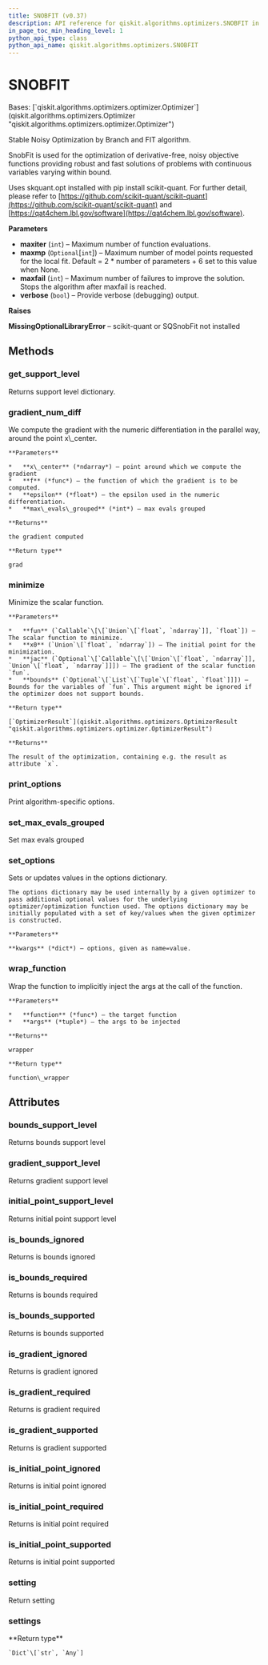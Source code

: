 ```yaml
---
title: SNOBFIT (v0.37)
description: API reference for qiskit.algorithms.optimizers.SNOBFIT in qiskit v0.37
in_page_toc_min_heading_level: 1
python_api_type: class
python_api_name: qiskit.algorithms.optimizers.SNOBFIT
---
```


# SNOBFIT

<Class id="qiskit.algorithms.optimizers.SNOBFIT" isDedicatedPage={true} github="https://github.com/qiskit/qiskit/tree/stable/0.21/qiskit/algorithms/optimizers/snobfit.py" signature="SNOBFIT(maxiter=1000, maxfail=10, maxmp=None, verbose=False)" modifiers="class">
  Bases: [`qiskit.algorithms.optimizers.optimizer.Optimizer`](qiskit.algorithms.optimizers.Optimizer "qiskit.algorithms.optimizers.optimizer.Optimizer")

  Stable Noisy Optimization by Branch and FIT algorithm.

  SnobFit is used for the optimization of derivative-free, noisy objective functions providing robust and fast solutions of problems with continuous variables varying within bound.

  Uses skquant.opt installed with pip install scikit-quant. For further detail, please refer to [https://github.com/scikit-quant/scikit-quant](https://github.com/scikit-quant/scikit-quant) and [https://qat4chem.lbl.gov/software](https://qat4chem.lbl.gov/software).

  **Parameters**

  *   **maxiter** (`int`) – Maximum number of function evaluations.
  *   **maxmp** (`Optional`\[`int`]) – Maximum number of model points requested for the local fit. Default = 2 \* number of parameters + 6 set to this value when None.
  *   **maxfail** (`int`) – Maximum number of failures to improve the solution. Stops the algorithm after maxfail is reached.
  *   **verbose** (`bool`) – Provide verbose (debugging) output.

  **Raises**

  **MissingOptionalLibraryError** – scikit-quant or SQSnobFit not installed

  ## Methods

  <span id="qiskit-algorithms-optimizers-snobfit-get-support-level" />

  ### get\_support\_level

  <Function id="qiskit.algorithms.optimizers.SNOBFIT.get_support_level" signature="SNOBFIT.get_support_level()">
    Returns support level dictionary.
  </Function>

  <span id="qiskit-algorithms-optimizers-snobfit-gradient-num-diff" />

  ### gradient\_num\_diff

  <Function id="qiskit.algorithms.optimizers.SNOBFIT.gradient_num_diff" signature="SNOBFIT.gradient_num_diff(x_center, f, epsilon, max_evals_grouped=1)" modifiers="static">
    We compute the gradient with the numeric differentiation in the parallel way, around the point x\_center.

    **Parameters**

    *   **x\_center** (*ndarray*) – point around which we compute the gradient
    *   **f** (*func*) – the function of which the gradient is to be computed.
    *   **epsilon** (*float*) – the epsilon used in the numeric differentiation.
    *   **max\_evals\_grouped** (*int*) – max evals grouped

    **Returns**

    the gradient computed

    **Return type**

    grad
  </Function>

  <span id="qiskit-algorithms-optimizers-snobfit-minimize" />

  ### minimize

  <Function id="qiskit.algorithms.optimizers.SNOBFIT.minimize" signature="SNOBFIT.minimize(fun, x0, jac=None, bounds=None)">
    Minimize the scalar function.

    **Parameters**

    *   **fun** (`Callable`\[\[`Union`\[`float`, `ndarray`]], `float`]) – The scalar function to minimize.
    *   **x0** (`Union`\[`float`, `ndarray`]) – The initial point for the minimization.
    *   **jac** (`Optional`\[`Callable`\[\[`Union`\[`float`, `ndarray`]], `Union`\[`float`, `ndarray`]]]) – The gradient of the scalar function `fun`.
    *   **bounds** (`Optional`\[`List`\[`Tuple`\[`float`, `float`]]]) – Bounds for the variables of `fun`. This argument might be ignored if the optimizer does not support bounds.

    **Return type**

    [`OptimizerResult`](qiskit.algorithms.optimizers.OptimizerResult "qiskit.algorithms.optimizers.optimizer.OptimizerResult")

    **Returns**

    The result of the optimization, containing e.g. the result as attribute `x`.
  </Function>

  <span id="qiskit-algorithms-optimizers-snobfit-print-options" />

  ### print\_options

  <Function id="qiskit.algorithms.optimizers.SNOBFIT.print_options" signature="SNOBFIT.print_options()">
    Print algorithm-specific options.
  </Function>

  <span id="qiskit-algorithms-optimizers-snobfit-set-max-evals-grouped" />

  ### set\_max\_evals\_grouped

  <Function id="qiskit.algorithms.optimizers.SNOBFIT.set_max_evals_grouped" signature="SNOBFIT.set_max_evals_grouped(limit)">
    Set max evals grouped
  </Function>

  <span id="qiskit-algorithms-optimizers-snobfit-set-options" />

  ### set\_options

  <Function id="qiskit.algorithms.optimizers.SNOBFIT.set_options" signature="SNOBFIT.set_options(**kwargs)">
    Sets or updates values in the options dictionary.

    The options dictionary may be used internally by a given optimizer to pass additional optional values for the underlying optimizer/optimization function used. The options dictionary may be initially populated with a set of key/values when the given optimizer is constructed.

    **Parameters**

    **kwargs** (*dict*) – options, given as name=value.
  </Function>

  <span id="qiskit-algorithms-optimizers-snobfit-wrap-function" />

  ### wrap\_function

  <Function id="qiskit.algorithms.optimizers.SNOBFIT.wrap_function" signature="SNOBFIT.wrap_function(function, args)" modifiers="static">
    Wrap the function to implicitly inject the args at the call of the function.

    **Parameters**

    *   **function** (*func*) – the target function
    *   **args** (*tuple*) – the args to be injected

    **Returns**

    wrapper

    **Return type**

    function\_wrapper
  </Function>

  ## Attributes

  ### bounds\_support\_level

  <Attribute id="qiskit.algorithms.optimizers.SNOBFIT.bounds_support_level">
    Returns bounds support level
  </Attribute>

  ### gradient\_support\_level

  <Attribute id="qiskit.algorithms.optimizers.SNOBFIT.gradient_support_level">
    Returns gradient support level
  </Attribute>

  ### initial\_point\_support\_level

  <Attribute id="qiskit.algorithms.optimizers.SNOBFIT.initial_point_support_level">
    Returns initial point support level
  </Attribute>

  ### is\_bounds\_ignored

  <Attribute id="qiskit.algorithms.optimizers.SNOBFIT.is_bounds_ignored">
    Returns is bounds ignored
  </Attribute>

  ### is\_bounds\_required

  <Attribute id="qiskit.algorithms.optimizers.SNOBFIT.is_bounds_required">
    Returns is bounds required
  </Attribute>

  ### is\_bounds\_supported

  <Attribute id="qiskit.algorithms.optimizers.SNOBFIT.is_bounds_supported">
    Returns is bounds supported
  </Attribute>

  ### is\_gradient\_ignored

  <Attribute id="qiskit.algorithms.optimizers.SNOBFIT.is_gradient_ignored">
    Returns is gradient ignored
  </Attribute>

  ### is\_gradient\_required

  <Attribute id="qiskit.algorithms.optimizers.SNOBFIT.is_gradient_required">
    Returns is gradient required
  </Attribute>

  ### is\_gradient\_supported

  <Attribute id="qiskit.algorithms.optimizers.SNOBFIT.is_gradient_supported">
    Returns is gradient supported
  </Attribute>

  ### is\_initial\_point\_ignored

  <Attribute id="qiskit.algorithms.optimizers.SNOBFIT.is_initial_point_ignored">
    Returns is initial point ignored
  </Attribute>

  ### is\_initial\_point\_required

  <Attribute id="qiskit.algorithms.optimizers.SNOBFIT.is_initial_point_required">
    Returns is initial point required
  </Attribute>

  ### is\_initial\_point\_supported

  <Attribute id="qiskit.algorithms.optimizers.SNOBFIT.is_initial_point_supported">
    Returns is initial point supported
  </Attribute>

  ### setting

  <Attribute id="qiskit.algorithms.optimizers.SNOBFIT.setting">
    Return setting
  </Attribute>

  ### settings

  <Attribute id="qiskit.algorithms.optimizers.SNOBFIT.settings">
    **Return type**

    `Dict`\[`str`, `Any`]
  </Attribute>
</Class>

